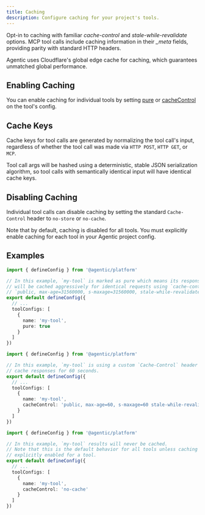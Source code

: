 ```yaml
---
title: Caching
description: Configure caching for your project's tools.
---
```


Opt-in to caching with familiar _cache-control_ and _stale-while-revalidate_ options. MCP tool calls include caching information in their _\_meta_ fields, providing parity with standard HTTP headers.

Agentic uses Cloudflare's global edge cache for caching, which guarantees unmatched global performance.

## Enabling Caching

You can enable caching for individual tools by setting [pure](/publishing/config/tool-config#param-pure) or [cacheControl](/publishing/config/tool-config#param-cache-control) on the tool's config.

## Cache Keys

Cache keys for tool calls are generated by normalizing the tool call's input, regardless of whether the tool call was made via `HTTP POST`, `HTTP GET`, or `MCP`.

Tool call args will be hashed using a deterministic, stable JSON serialization algorithm, so tool calls with semantically identical input will have identical cache keys.

## Disabling Caching

Individual tool calls can disable caching by setting the standard `Cache-Control` header to `no-store` or `no-cache`.

<Note>
  Note that by default, caching is disabled for all tools. You must explicitly
  enable caching for each tool in your Agentic project config.
</Note>

## Examples

<Tabs>
<Tab title="Pure Tool">

```ts agentic.config.ts
import { defineConfig } from '@agentic/platform'

// In this example, `my-tool` is marked as pure which means its responses
// will be cached aggressively for identical requests using `cache-control`
// `public, max-age=31560000, s-maxage=31560000, stale-while-revalidate=3600`
export default defineConfig({
  // ...
  toolConfigs: [
    {
      name: 'my-tool',
      pure: true
    }
  ]
})
```

</Tab>

<Tab title="Custom Cache-Control">

```ts agentic.config.ts
import { defineConfig } from '@agentic/platform'

// In this example, `my-tool` is using a custom `Cache-Control` header to
// cache responses for 60 seconds.
export default defineConfig({
  // ...
  toolConfigs: [
    {
      name: 'my-tool',
      cacheControl: 'public, max-age=60, s-maxage=60 stale-while-revalidate=10'
    }
  ]
})
```

</Tab>

<Tab title="Disabling Caching">

```ts agentic.config.ts
import { defineConfig } from '@agentic/platform'

// In this example, `my-tool` results will never be cached.
// Note that this is the default behavior for all tools unless caching is
// explicitly enabled for a tool.
export default defineConfig({
  // ...
  toolConfigs: [
    {
      name: 'my-tool',
      cacheControl: 'no-cache'
    }
  ]
})
```

</Tab>

</Tabs>
